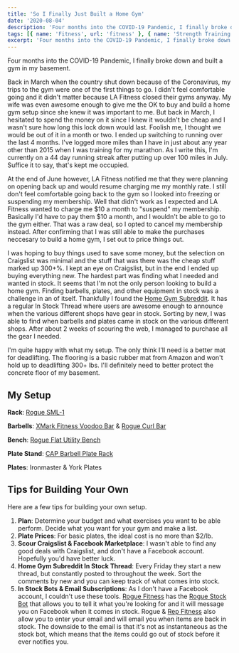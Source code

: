 ```yaml
---
title: 'So I Finally Just Built a Home Gym'
date: '2020-08-04'
description: 'Four months into the COVID-19 Pandemic, I finally broke down and built a gym in my basement.'
tags: [{ name: 'Fitness', url: 'fitness' }, { name: 'Strength Training', url: 'strength-training' }]
excerpt: 'Four months into the COVID-19 Pandemic, I finally broke down and built a gym in my basement.'
---
```


Four months into the COVID-19 Pandemic, I finally broke down and built a gym in my basement.

Back in March when the country shut down because of the Coronavirus, my trips to the gym were one of the first things to go. I didn't feel comfortable going and it didn't matter because LA Fitness closed their gyms anyway. My wife was even awesome enough to give me the OK to buy and build a home gym setup since she knew it was important to me. But back in March, I hesitated to spend the money on it since I knew it wouldn't be cheap and I wasn't sure how long this lock down would last. Foolish me, I thought we would be out of it in a month or two. I ended up switching to running over the last 4 months. I've logged more miles than I have in just about any year other than 2015 when I was training for my marathon. As I write this, I'm currently on a 44 day running streak after putting up over 100 miles in July. Suffice it to say, that's kept me occupied.

At the end of June however, LA Fitness notified me that they were planning on opening back up and would resume charging me my monthly rate. I still don't feel comfortable going back to the gym so I looked into freezing or suspending my membership. Well that didn't work as I expected and LA Fitness wanted to charge me $10 a month to "suspend" my membership. Basically I'd have to pay them $10 a month, and I wouldn't be able to go to the gym either. That was a raw deal, so I opted to cancel my membership instead. After confirming that I was still able to make the purchases neccesary to build a home gym, I set out to price things out.

I was hoping to buy things used to save some money, but the selection on Craigslist was minimal and the stuff that was there was the cheap stuff marked up 300+%. I kept an eye on Craigslist, but in the end I ended up buying everything new. The hardest part was finding what I needed and wanted in stock. It seems that I'm not the only person looking to build a home gym. Finding barbells, plates, and other equipment in stock was a challenge in an of itself. Thankfully I found the [Home Gym Subreddit](https://www.reddit.com/r/homegym). It has a regular In Stock Thread where users are awesome enough to announce when the various different shops have gear in stock. Sorting by new, I was able to find when barbells and plates came in stock on the various different shops. After about 2 weeks of scouring the web, I managed to purchase all the gear I needed.

I'm quite happy with what my setup. The only think I'll need is a better mat for deadlifting. The flooring is a basic rubber mat from Amazon and won't hold up to deadlifting 300+ lbs. I'll definitely need to better protect the concrete floor of my basement.

## My Setup

<PostImage
    src="/images/posts/2020-08-04-so-i-finally-built-a-home-gym/homegym.jpg"
    alt="My Home Gym Setup"
    width={1140}
    height={1920}
    shadowed
    centered
/>

**Rack**: [Rogue SML-1](https://www.roguefitness.com/sml-1-rogue-70-monster-lite-squat-stand)

**Barbells**: [XMark Fitness Voodoo Bar](https://www.xmarkfitness.com/voodoo-commercial-7-olympic-bar/) & [Rogue Curl Bar](https://www.roguefitness.com/rogue-curl-bar)

**Bench**: [Rogue Flat Utility Bench](https://www.roguefitness.com/rogue-flat-utility-bench)

**Plate Stand**: [CAP Barbell Plate Rack](https://www.amazon.com/CAP-Barbell-Olympic-2-Inch-Plate/dp/B0013SZC8S)

**Plates**: Ironmaster & York Plates

## Tips for Building Your Own

Here are a few tips for building your own setup.

1. **Plan**: Determine your budget and what exercises you want to be able perform. Decide what you want for your gym and make a list.
2. **Plate Prices**: For basic plates, the ideal cost is no more than \$2/lb.
3. **Scour Craigslist & Facebook Marketplace**: I wasn't able to find any good deals with Craigslist, and don't have a Facebook account. Hopefully you'd have better luck.
4. **Home Gym Subreddit In Stock Thread**: Every Friday they start a new thread, but constantly posted to throughout the week. Sort the comments by new and you can keep track of what comes into stock.
5. **In Stock Bots & Email Subscriptions**: As I don't have a Facebook account, I couldn't use these tools. [Rogue Fitness](https://www.roguefitness) has the [Rogue Stock Bot](https://roguestockbot.com/) that allows you to tell it what you're looking for and it will message you on Facebook when it comes in stock. Rogue & [Rep Fitness](https://www.repfitness.com/) also allow you to enter your email and will email you when items are back in stock. The downside to the email is that it's not as instantaneous as the stock bot, which means that the items could go out of stock before it ever notifies you.
